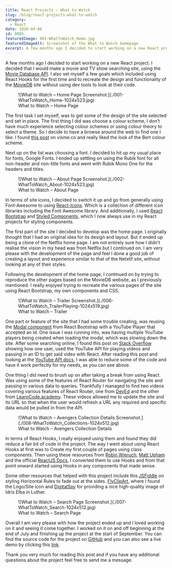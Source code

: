 ```yaml
---
title: React Projects – What to Watch
slug: /blog/react-projects–what-to-watch
category:
  - React
date: 2020-04-06
id: 0005
featuredImage: 001-WhatToWatch_Home.jpg
featuredImageAlt: Screenshot of the What to Watch homepage
excerpt: A few months ago I decided to start working on a new React project. I decided that I would make a movie and TV...
---
```


A few months ago I decided to start working on a new React project. I decided that I would make a movie and TV show searching site, using the <a href="https://developers.themoviedb.org/3/getting-started/introduction">Movie Database API</a>. I also set myself a few goals which included using React Hooks for the first time and to recreate the design and functionality of the <a href="https://www.themoviedb.org/">MovieDB</a> site without using dev tools to look at their code.

<figure>
  ![What to Watch – Home Page Screenshot.](./001-WhatToWatch_Home-1024x523.jpg)
  <figcaption>What to Watch – Home Page</figcaption>
</figure>

The first task I set myself, was to get some of the design of the site selected and set in place. The first thing I did was choose a colour scheme, I don’t have much experience selecting colour schemes or using colour theory to select a theme. So I decide to have a browse around the web to find one I like. I found <a href="https://visme.co/blog/website-color-schemes/%20-%20bert">this post</a> on visme.co and really liked the look of the Bert colour scheme.

Next up on the list was choosing a font. I decided to hit up my usual place for fonts, Google Fonts. I ended up settling on using the Rubik font for all non-header and non-title fonts and went with Rubik Mono One for the headers and titles.

<figure>
  ![What to Watch – About Page
  Screenshot.](./002-WhatToWatch_About-1024x523.jpg)
  <figcaption>What to Watch – About Page</figcaption>
</figure>

In terms of site icons, I decided to switch it up and go from generally using Font-Awesome to using <a href="https://react-icons.github.io/react-icons/#/">React-Icons</a>. Which is a collection of different icon libraries including the Font Awesome library. And additionally, I used <a href="https://react-bootstrap.github.io/getting-started/introduction/">React Bootstrap</a> and <a href="https://styled-components.com/">Styled Components</a>, which I now always use in my React projects for styling components.

The first part of the site I decided to develop was the home page. I originally thought that I had an original idea for its design and layout. But it ended up being a clone of the Netflix home page. I am not entirely sure how I didn’t realise the vision in my head was from Netflix but I continued on. I am very please with the development of the page and feel I done a good job of creating a layout and experience similar to that of the Netxlif site, without looking at any of their styles.

Following the development of the home page, I continued on by trying to reproduce the other pages based on the MovieDB website, as I previously mentioned. I really enjoyed trying to recreate the various pages of the site using React Bootstrap, my own components and CSS.

<figure>
  ![What to Watch – Trailer
  Screenshot.](./006-WhatToWatch_TrailerPlaying-1024x519.jpg)
  <figcaption>What to Watch – Trailer</figcaption>
</figure>

One part or feature of the site that I had some trouble creating, was reusing the <a href="https://react-bootstrap.github.io/components/modal/">Modal component</a> from React Bootstrap with a YouTube Player that accepted an Id. One issue I was running into, was having multiple YouTube players being created when loading the modal, which was slowing down the site. After some searching online, I found this post on <a href="https://stackoverflow.com/questions/39517830/render-iframe-video-using-youtubes-js-api-with-reactjs">Stack Overflow</a> showing how one user, used the YouTube API for playing videos and passing in an ID to get said video with React. After reading this post and looking at the <a href="https://developers.google.com/youtube/v3">YouTube API docs</a>, I was able to reduce some of the code and have it work perfectly for my needs, as you can see above.

One thing I did need to brush up on after taking a break from using React. Was using some of the features of React Router for navigating the site and passing in various data to queries. Thankfully I managed to find two videos covering various features of React Router, one from <a href="https://www.youtube.com/watch?v=Law7wfdg_ls">DevEd</a> and the other from <a href="https://www.youtube.com/watch?v=ZBxMljq9GSE">LearnCode.academy</a>. These videos allowed me to update the site and its URL so that when the user would refresh a URL any required and specific data would be pulled in from the API.

<figure>
  ![What to Watch – Avengers Collection Details
  Screenshot.](./008-WhatToWatch_Collections-1024x512.jpg)
  <figcaption>What to Watch – Avengers Collection Details</figcaption>
</figure>

In terms of React Hooks, I really enjoyed using them and found they did reduce a fair bit of code in the project. The way I went about using React Hooks at first was to Create my first couple of pages using class components. Then using these resources from <a href="https://www.robinwieruch.de/react-hooks-fetch-data">Robin Wieruch</a>, <a href="https://www.youtube.com/watch?v=w1CKLwx2DjQ&list=WL&index=11&t=5s">Matt Upham</a> and the official <a href="https://reactjs.org/docs/getting-started.html">ReactJS Docs</a>, I converted them to use Hooks and from that point onward started using Hooks in any components that made sense.

Some other resources that helped with this project include this <a href="https://jsfiddle.net/ZTz7Q/">JSFiddle</a> on styling Horizontal Rules to fade out at the sides. <a href="https://flyclipart.com/free-png-image-shrug-emoji-png-303772">FlyClipArt</a>, where I found the Logo/Site icon and <a href="https://www.digitalspy.com/tv/a866143/luther-season-five-batman-idris-elba/">DigitalSpy</a> for providing a nice high-quality image of Idris Elba in Luther.

<figure>
  ![What to Watch – Search Page
  Screenshot.](./007-WhatToWatch_Search-1024x512.jpg)
  <figcaption>What to Watch – Search Page</figcaption>
</figure>

Overall I am very please with how the project ended up and I loved working on it and seeing it come together. I worked on it on and off beginning at the end of July and finishing up the project at the start of September. You can find the source code for the project on <a href="https://github.com/dantay0803/React_Projects/tree/master/movie-listing-website">GitHub</a> and you can also see a live demo by clicking this <a href="https://danielt.co.uk/whattowatch/">link</a>.

Thank you very much for reading this post and if you have any additional questions about the project feel free to send me a message.
